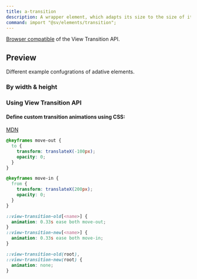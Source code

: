 ```yaml
---
title: a-transition
description: A wrapper element, which adapts its size to the size of its child.
command: import "@sv/elements/transition";
---
```



[Browser compatible](https://caniuse.com/?search=view%20transition%20api) of the View Transition API.

<TypeDoc source="../packages/elements/packages/transition" symbol="Transition" />

## Preview

Different example confugrations of adative elements.

### By width & height

<div class="not-content box">
  <AdaptiveDemo />
</div>

### Using View Transition API

<div class="not-content box">
  <TransitionDemo />
</div>

#### Define custom transition animations using CSS:

[MDN](https://developer.mozilla.org/en-US/docs/Web/API/View_Transitions_API/Using#the_view_transition_pseudo-element_tree)

```css
@keyframes move-out {
  to {
    transform: translateX(-100px);
    opacity: 0;
  }
}

@keyframes move-in {
  from {
    transform: translateX(200px);
    opacity: 0;
  }
}

::view-transition-old[<name>] {
  animation: 0.33s ease both move-out;
}
::view-transition-new[<name>] {
  animation: 0.33s ease both move-in;
}

::view-transition-old(root),
::view-transition-new(root) {
  animation: none;
}
```

